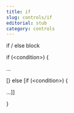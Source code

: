 ```yaml
---
title: if
slug: controls/if
editorial: stub
category: controls
---
```


<LSLControl
	name="if"
/>

if / else block

if (&lt;condition&gt;) \{

...

[\} else [if (&lt;condition&gt;) \{

...]]

\}
